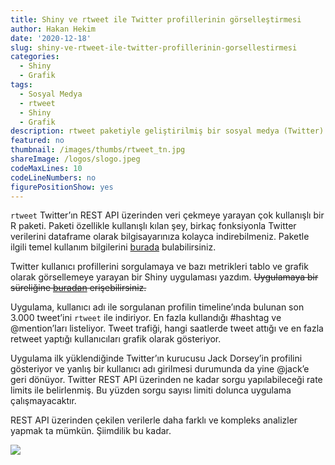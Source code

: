 ```yaml
---
title: Shiny ve rtweet ile Twitter profillerinin görselleştirmesi
author: Hakan Hekim
date: '2020-12-18'
slug: shiny-ve-rtweet-ile-twitter-profillerinin-gorsellestirmesi
categories:
  - Shiny
  - Grafik
tags:
  - Sosyal Medya
  - rtweet
  - Shiny
  - Grafik
description: rtweet paketiyle geliştirilmiş bir sosyal medya (Twitter) analiz uygulaması.
featured: no
thumbnail: /images/thumbs/rtweet_tn.jpg
shareImage: /logos/slogo.jpeg
codeMaxLines: 10
codeLineNumbers: no
figurePositionShow: yes
---
```


`rtweet` Twitter'ın REST API üzerinden veri çekmeye yarayan çok kullanışlı bir R paketi. Paketi özellikle kullanışlı kılan şey, birkaç fonksiyonla Twitter verilerini dataframe olarak bilgisayarınıza kolayca indirebilmeniz. Paketle ilgili temel kullanım bilgilerini [burada](https://docs.ropensci.org/rtweet/) bulabilirsiniz.

Twitter kullanıcı profillerini sorgulamaya ve bazı metrikleri tablo ve grafik olarak görsellemeye yarayan bir Shiny uygulaması yazdım. ~~Uygulamaya bir süreliğine [buradan](https://hhekim.shinyapps.io/twprofile/) erişebilirsiniz.~~

Uygulama, kullanıcı adı ile sorgulanan profilin timeline'ında bulunan son 3.000 tweet'ini `rtweet` ile indiriyor. En fazla kullandığı #hashtag ve @mention'ları listeliyor. Tweet trafiği, hangi saatlerde tweet attığı ve en fazla retweet yaptığı kullanıcıları grafik olarak gösteriyor.

Uygulama ilk yüklendiğinde Twitter'ın kurucusu Jack Dorsey'in profilini gösteriyor ve yanlış bir kullanıcı adı girilmesi durumunda da yine @jack'e geri dönüyor. Twitter REST API üzerinden ne kadar sorgu yapılabileceği rate limits ile belirlenmiş. Bu yüzden sorgu sayısı limiti dolunca uygulama çalışmayacaktır.

REST API üzerinden çekilen verilerle daha farklı ve kompleks analizler yapmak ta mümkün. Şiimdilik bu kadar.

![](/post/2020-12-18-shiny-ve-rtweet-ile-twitter-profillerinin-gorsellestirmesi/index.en_files/tw_profileapp.png)


